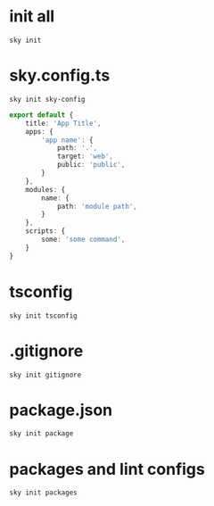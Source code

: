 # init all
`sky init`

# sky.config.ts
`sky init sky-config`

```typescript
export default {
    title: 'App Title',
    apps: {
        'app name': {
            path: '.',
            target: 'web',
            public: 'public',
        }
    },
    modules: {
        name: {
            path: 'module path',
        }
    },
    scripts: {
        some: 'some command',
    }
}
```

# tsconfig
`sky init tsconfig`

# .gitignore
`sky init gitignore`

# package.json
`sky init package`

# packages and lint configs
`sky init packages`


